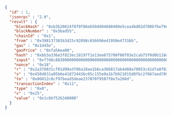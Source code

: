 
<Tabs>
  <TabItem value="JSON">

```json
{
  "id" : 1,
  "jsonrpc" : "2.0",
  "result" : {
    "blockHash" : "0xb3b20624f8f0f86eb50dd04688409e5cea4bd02d700bf6e79e9384d47d6a5a35",
    "blockNumber" : "0x5bad55",
    "chainId" : "0x1",
    "from" : "0x398137383b3d25c92898c656696e41950e47316b",
    "gas" : "0x1d45e",
    "gasPrice" : "0xfa56ea00",
    "hash" : "0xbb3a336e3f823ec18197f1e13ee875700f08f03e2cab75f0d0b118dabb44cba0",
    "input" : "0xf7d8c88300000000000000000000000000000000000000000000000000000000000cee6100000000000000000000000000000000000000000000000000000000000ac3e1",
    "nonce" : "0x18",
    "r" : "0x2a378831cf81d99a3f06a18ae1b6ca366817ab4d88a70053c41d7a8f0368e031",
    "s" : "0x450d831a05b6e418724436c05c155e0a1b7b921015d0fbc2f667aed709ac4fb5",
    "to" : "0x06012c8cf97bead5deae237070f9587f8e7a266d",
    "transactionIndex" : "0x11",
    "type" : "0x0",
    "v" : "0x25",
    "value" : "0x1c6bf526340000"
  }
}
```

  </TabItem>
</Tabs>


